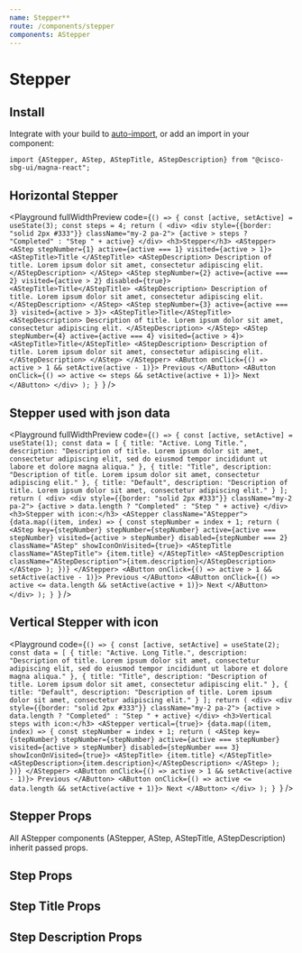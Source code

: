 ```yaml
---
name: Stepper**
route: /components/stepper
components: AStepper
---
```


# Stepper

## Install

Integrate with your build to [auto-import](/#integrating), or add an import in your component:

```
import {AStepper, AStep, AStepTitle, AStepDescription} from "@cisco-sbg-ui/magna-react";
```

## Horizontal Stepper

<Playground
  fullWidthPreview
  code={`() => {
  const [active, setActive] = useState(3);
  const steps = 4;
  return (
    <div>
      <div style={{border: "solid 2px #333"}} className="my-2 pa-2">
        {active > steps ? "Completed" : "Step " + active}
      </div>
      <h3>Stepper</h3>
      <AStepper>
        <AStep stepNumber={1} active={active === 1} visited={active > 1}>
          <AStepTitle>Title </AStepTitle>
          <AStepDescription>
            Description of title. Lorem ipsum dolor sit amet, consectetur adipiscing elit.
          </AStepDescription>
        </AStep>
        <AStep
          stepNumber={2}
          active={active === 2}
          visited={active > 2}
          disabled={true}>
          <AStepTitle>Title</AStepTitle>
          <AStepDescription>
            Description of title. Lorem ipsum dolor sit amet, consectetur adipiscing elit.
          </AStepDescription>
        </AStep>
        <AStep stepNumber={3} active={active === 3} visited={active > 3}>
          <AStepTitle>Title</AStepTitle>
          <AStepDescription>
              Description of title. Lorem ipsum dolor sit amet, consectetur adipiscing elit.
          </AStepDescription>
        </AStep>
        <AStep
          stepNumber={4}
          active={active === 4}
          visited={active > 4}>
          <AStepTitle>Title</AStepTitle>
          <AStepDescription>
            Description of title. Lorem ipsum dolor sit amet, consectetur adipiscing elit.
          </AStepDescription>
        </AStep>
      </AStepper>
      <AButton onClick={() => active > 1 && setActive(active - 1)}>
        Previous
      </AButton>
      <AButton onClick={() => active <= steps && setActive(active + 1)}>
        Next
      </AButton>
    </div>
  );
}
`}
/>

## Stepper used with json data

<Playground
  fullWidthPreview
  code={`() => {
  const [active, setActive] = useState(1);
  const data = [
    {
      title: "Active. Long Title.",
      description:
        "Description of title. Lorem ipsum dolor sit amet, consectetur adipiscing elit, sed do eiusmod tempor incididunt ut labore et dolore magna aliqua."
    },
    {
      title: "Title",
      description:
        "Description of title. Lorem ipsum dolor sit amet, consectetur adipiscing elit."
    },
    {
      title: "Default",
      description:
        "Description of title. Lorem ipsum dolor sit amet, consectetur adipiscing elit."
    }
  ];
  return (
    <div>
      <div style={{border: "solid 2px #333"}} className="my-2 pa-2">
        {active > data.length ? "Completed" : "Step " + active}
      </div>
      <h3>Stepper with icon:</h3>
      <AStepper className="AStepper">
        {data.map((item, index) => {
          const stepNumber = index + 1;
          return (
            <AStep
              key={stepNumber}
              stepNumber={stepNumber}
              active={active === stepNumber}
              visited={active > stepNumber}
              disabled={stepNumber === 2}
              className="AStep"
              showIconOnVisited={true}>
              <AStepTitle className="AStepTitle">
                {item.title}
              </AStepTitle>
              <AStepDescription className="AStepDescription">{item.description}</AStepDescription>
              </AStep>
          );
        })}
      </AStepper>
      <AButton onClick={() => active > 1 && setActive(active - 1)}>
        Previous
      </AButton>
      <AButton onClick={() => active <= data.length && setActive(active + 1)}>
        Next
      </AButton>
    </div>
  );
}
`}
/>

## Vertical Stepper with icon

<Playground
  code={`() => {
  const [active, setActive] = useState(2);
  const data = [
    {
      title: "Active. Long Title.",
      description:
        "Description of title. Lorem ipsum dolor sit amet, consectetur adipiscing elit, sed do eiusmod tempor incididunt ut labore et dolore magna aliqua."
    },
    {
      title: "Title",
      description:
        "Description of title. Lorem ipsum dolor sit amet, consectetur adipiscing elit."
    },
    {
      title: "Default",
      description:
        "Description of title. Lorem ipsum dolor sit amet, consectetur adipiscing elit."
    }
  ];
  return (
    <div>
      <div style={{border: "solid 2px #333"}} className="my-2 pa-2">
        {active > data.length ? "Completed" : "Step " + active}
      </div>
      <h3>Vertical steps with icon:</h3>
      <AStepper vertical={true}>
        {data.map((item, index) => {
          const stepNumber = index + 1;
          return (
            <AStep
              key={stepNumber}
              stepNumber={stepNumber}
              active={active === stepNumber}
              visited={active > stepNumber}
              disabled={stepNumber === 3}
              showIconOnVisited={true}>
              <AStepTitle>
                {item.title}
              </AStepTitle>
              <AStepDescription>{item.description}</AStepDescription>
            </AStep>
          );
        })}
      </AStepper>
      <AButton onClick={() => active > 1 && setActive(active - 1)}>
        Previous
      </AButton>
      <AButton onClick={() => active <= data.length && setActive(active + 1)}>
        Next
      </AButton>
    </div>
  );
}
`}
/>

## Stepper Props

All AStepper components (AStepper, AStep, AStepTitle, AStepDescription) inherit passed props.

<Props of="AStepper" />

## Step Props

<Props of="AStep" />

## Step Title Props

<Props of="AStepTitle" />

## Step Description Props

<Props of="AStepDescription" />
